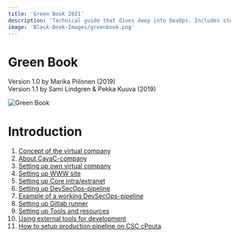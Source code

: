 ```yaml
---
title: 'Green Book 2021'
description: 'Technical guide that dives deep into DevOps. Includes step-by-step instructions on how project environments and pipelines are set up and how WIMMA Lab projects are deployed to the cloud.'
image: 'Black-Book-Images/greenbook.png'
---
```


# Green Book 

Version 1.0 by Marika Piilonen (2019)  
Version 1.1 by Sami Lindgren & Pekka Kuuva (2019)

![Green Book](assets/Black-Book-Images/greenbook.png)  


# Introduction


1. [Concept of the virtual company](/guides/Green-Book/opf-virtual-company.md)
2. [About CayaC-company](/guides/Green-Book/about-cayac-company.md)
3. [Setting up own virtual company](/guides/Green-Book/how-setup-own-virtual-company.md)
4. [Setting up WWW site](/guides/Green-Book/how-to-setup-www-site.md)
5. [Setting up Core intra/extranet](/guides/Green-Book/how-to-setup-core-repository.md)
6. [Setting up DevSecOps-pipeline](/guides/Green-Book/how-to-setup-devsecops-pipeline.md)
7. [Example of a working DevSecOps-pipeline](/guides/Green-Book/example-of-a-devsecops-pipeline.md)
8. [Setting up Gitlab runner](/guides/Green-Book/setting-up-gitlab-runner.md)
9. [Setting up Tools and resources](/guides/Green-Book/how-to-setup-tools-and-resources.md)
10. [Using external tools for development](/guides/Green-Book/how-to-use-external-tools-and-resources.md)
11. [How to setup production pipeline on CSC cPouta](/guides/Green-Book/setting-up-simple-product-line.md)


